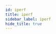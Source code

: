```yaml
---
id: iperf
title: iperf
sidebar_label: iperf
hide_title: true
---
```


<WikiEntry 
    title= "" 
    pic_url= "" 
    description= ""
    developer= ""
    website= ""
    support_url= ""
    features= ""
    protocol= ""
    os_support= ""
    pricing= ""
    sign_up= ""
    self_hosting= ""
    rec_speed= ""
    req_speed= ""
    max_qual= ""
    latency= ""
    last_update= ""
    open_source= ""
    repo= ""
    ease= ""
    issues= ""
    info= ""
    caution= ""
/>
